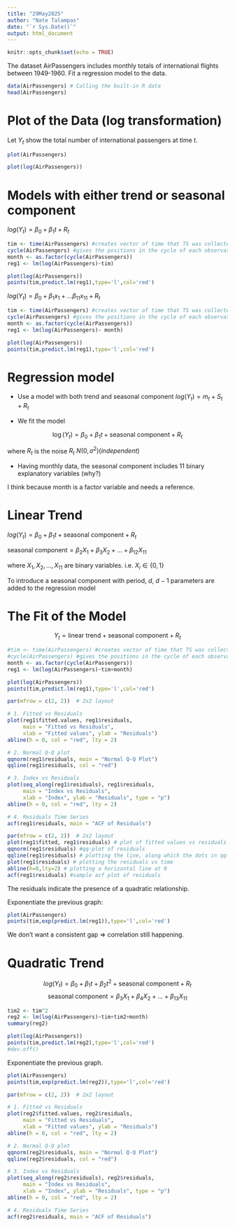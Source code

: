 ---
title: "29May2025"
author: "Nate Talampas"
date: "`r Sys.Date()`"
output: html_document
---

```{r setup, include=FALSE}
knitr::opts_chunk$set(echo = TRUE)
```

The dataset AirPassengers includes monthly totals of international flights between 1949-1960. Fit a regression model to the data.

```{r}
data(AirPassengers) # Calling the built-in R data
head(AirPassengers)
```

# Plot of the Data (log transformation)

Let $Y_t$ show the total number of international passengers at time $t$.

```{r}
plot(AirPassengers)
```

```{r}
plot(log(AirPassengers))
```

# Models with either trend or seasonal component

$log(Y_t) = \beta_0 + \beta_1 t + R_t$


```{r}
tim <- time(AirPassengers) #creates vector of time that TS was collected
cycle(AirPassengers) #gives the positions in the cycle of each observation
month <- as.factor(cycle(AirPassengers))
reg1 <- lm(log(AirPassengers)~tim)

plot(log(AirPassengers))
points(tim,predict.lm(reg1),type='l',col='red')
```

$log(Y_t) = \beta_0 + \beta_1 x_1 + ... \beta_{11} x_{11} + R_t$

```{r}
tim <- time(AirPassengers) #creates vector of time that TS was collected
cycle(AirPassengers) #gives the positions in the cycle of each observation
month <- as.factor(cycle(AirPassengers))
reg1 <- lm(log(AirPassengers)~ month)

plot(log(AirPassengers))
points(tim,predict.lm(reg1),type='l',col='red')
```

# Regression model

- Use a model with both trend and seasonal component
$log(Y_t) = m_t + S_t + R_t$

- We fit the model

$$ \log(Y_t) = \beta_0 + \beta_1 t + \mathrm{seasonal\ component} + R_t $$

where $R_t$ is the noise $R_t ~ N(0, \sigma^2) (independent)$

- Having monthly data, the seasonal component includes 11 binary explanatory variables (why?)

I think because month is a factor variable and needs a reference.

# Linear Trend

$log(Y_t) = \beta_0 + \beta_1 t + \text{seasonal component} + R_t$

$\text{seasonal component} = \beta_2 X_1 + \beta_3 X_2 + ... + \beta_{12} X_{11}$

where $X_1, X_2, ..., X_{11}$ are binary variables. i.e. $X_i \in \{0, 1\}$

To introduce a seasonal component with period, $d$, $d-1$ parameters are added to the regression model

# The Fit of the Model

$$ Y_t = \text{linear trend} + \text{seasonal component} + R_t$$

```{r}
#tim <- time(AirPassengers) #creates vector of time that TS was collected
#cycle(AirPassengers) #gives the positions in the cycle of each observation
month <- as.factor(cycle(AirPassengers))
reg1 <- lm(log(AirPassengers)~tim+month)

plot(log(AirPassengers))
points(tim,predict.lm(reg1),type='l',col='red')
```


```{r}
par(mfrow = c(2, 2))  # 2x2 layout

# 1. Fitted vs Residuals
plot(reg1$fitted.values, reg1$residuals,
     main = "Fitted vs Residuals",
     xlab = "Fitted values", ylab = "Residuals")
abline(h = 0, col = "red", lty = 2)

# 2. Normal Q-Q plot
qqnorm(reg1$residuals, main = "Normal Q-Q Plot")
qqline(reg1$residuals, col = "red")

# 3. Index vs Residuals
plot(seq_along(reg1$residuals), reg1$residuals,
     main = "Index vs Residuals",
     xlab = "Index", ylab = "Residuals", type = "p")
abline(h = 0, col = "red", lty = 2)

# 4. Residuals Time Series
acf(reg1$residuals, main = "ACF of Residuals")
```

```{r}
par(mfrow = c(2, 2))  # 2x2 layout
plot(reg1$fitted, reg1$residuals) # plot of fitted values vs residuals 
qqnorm(reg1$residuals) #qq-plot of residuals
qqline(reg1$residuals) # plotting the line, along which the dots in qq-plot should lie 
plot(reg1$residuals) # plotting the residuals vs time
abline(h=0,lty=2) # plotting a horizontal line at 0
acf(reg1$residuals) #sample acf plot of residuals

```

The residuals indicate the presence of a quadratic relationship.

Exponentiate the previous graph:

```{r}
plot(AirPassengers)
points(tim,exp(predict.lm(reg1)),type='l',col='red')
```

We don't want a consistent gap => correlation still happening.

# Quadratic Trend

$$ log(Y_t) = \beta_0 + \beta_1 t + \beta_2 t^2 + \text{seasonal component} + R_t$$
$$ \text{seasonal component} = \beta_3 X_1 + \beta_4 X_2 + ... + \beta_{13} X_{11}$$
```{r}
tim2 <- tim^2
reg2 <- lm(log(AirPassengers)~tim+tim2+month)
summary(reg2)

```

```{r}
plot(log(AirPassengers))
points(tim,predict.lm(reg2),type='l',col='red')
#dev.off()
```

Exponentiate the previous graph.

```{r}
plot(AirPassengers)
points(tim,exp(predict.lm(reg2)),type='l',col='red')
```

```{r}
par(mfrow = c(2, 2))  # 2x2 layout

# 1. Fitted vs Residuals
plot(reg2$fitted.values, reg2$residuals,
     main = "Fitted vs Residuals",
     xlab = "Fitted values", ylab = "Residuals")
abline(h = 0, col = "red", lty = 2)

# 2. Normal Q-Q plot
qqnorm(reg2$residuals, main = "Normal Q-Q Plot")
qqline(reg2$residuals, col = "red")

# 3. Index vs Residuals
plot(seq_along(reg2$residuals), reg2$residuals,
     main = "Index vs Residuals",
     xlab = "Index", ylab = "Residuals", type = "p")
abline(h = 0, col = "red", lty = 2)

# 4. Residuals Time Series
acf(reg2$residuals, main = "ACF of Residuals")
```

